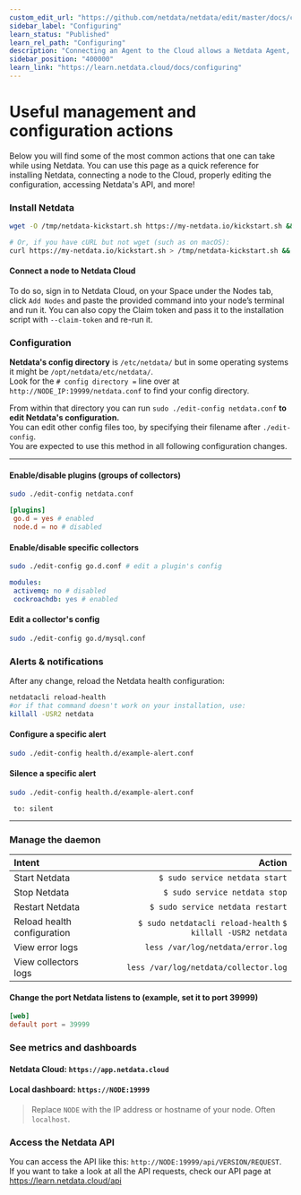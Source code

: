 ```yaml
---
custom_edit_url: "https://github.com/netdata/netdata/edit/master/docs/cloud/cheatsheet.md"
sidebar_label: "Configuring"
learn_status: "Published"
learn_rel_path: "Configuring"
description: "Connecting an Agent to the Cloud allows a Netdata Agent, running on a distributed node, to securely connect to Netdata Cloud via the encrypted Agent-Cloud link (ACLK).'"
sidebar_position: "400000"
learn_link: "https://learn.netdata.cloud/docs/configuring"
---
```

# Useful management and configuration actions

Below you will find some of the most common actions that one can take while using Netdata. You can use this page as a quick reference for installing Netdata, connecting a node to the Cloud, properly editing the configuration, accessing Netdata's API, and more!

### Install Netdata

```bash
wget -O /tmp/netdata-kickstart.sh https://my-netdata.io/kickstart.sh && sh /tmp/netdata-kickstart.sh

# Or, if you have cURL but not wget (such as on macOS):
curl https://my-netdata.io/kickstart.sh > /tmp/netdata-kickstart.sh && sh /tmp/netdata-kickstart.sh
```

#### Connect a node to Netdata Cloud

To do so, sign in to Netdata Cloud, on your Space under the Nodes tab, click `Add Nodes` and paste the provided command into your node’s terminal and run it.
You can also copy the Claim token and pass it to the installation script with `--claim-token` and re-run it.

### Configuration

**Netdata's config directory** is `/etc/netdata/` but in some operating systems it might be `/opt/netdata/etc/netdata/`.  
Look for the `# config directory =` line over at `http://NODE_IP:19999/netdata.conf` to find your config directory.

From within that directory you can run `sudo ./edit-config netdata.conf` **to edit Netdata's configuration.**  
You can edit other config files too, by specifying their filename after `./edit-config`.  
You are expected to use this method in all following configuration changes.

<!-- #### Edit Netdata's other config files (examples):

- `$ sudo ./edit-config apps_groups.conf`
- `$ sudo ./edit-config ebpf.conf`
- `$ sudo ./edit-config health.d/load.conf`
- `$ sudo ./edit-config go.d/prometheus.conf`

#### View the running Netdata configuration: `http://NODE:19999/netdata.conf`

> Replace `NODE` with the IP address or hostname of your node. Often `localhost`.

## Metrics collection & retention

You can tweak your settings in the netdata.conf file.
📄 [Find your netdata.conf file](/docs/configuring/daemon-configuration)

Open a new terminal and navigate to the netdata.conf file. Use the edit-config script to make changes: `sudo ./edit-config netdata.conf`

The most popular settings to change are:

#### Increase metrics retention (4GiB)

```
sudo ./edit-config netdata.conf
```

```
[global]
 dbengine multihost disk space = 4096
```

#### Reduce the collection frequency (every 5 seconds)

```
sudo ./edit-config netdata.conf
```

```
[global]
 update every = 5
``` -->

---

#### Enable/disable plugins (groups of collectors)

```bash
sudo ./edit-config netdata.conf
```

```conf
[plugins]
 go.d = yes # enabled
 node.d = no # disabled
```

#### Enable/disable specific collectors

```bash
sudo ./edit-config go.d.conf # edit a plugin's config
```

```yaml
modules:
 activemq: no # disabled
 cockroachdb: yes # enabled
```

#### Edit a collector's config

```bash
sudo ./edit-config go.d/mysql.conf
```

### Alerts & notifications

<!-- #### Add a new alert

```
sudo touch health.d/example-alert.conf
sudo ./edit-config health.d/example-alert.conf
``` -->
After any change, reload the Netdata health configuration:

```bash
netdatacli reload-health
#or if that command doesn't work on your installation, use:
killall -USR2 netdata
```

#### Configure a specific alert

```bash
sudo ./edit-config health.d/example-alert.conf
```

#### Silence a specific alert

```bash
sudo ./edit-config health.d/example-alert.conf
```

```
 to: silent
```

<!-- #### Disable alerts and notifications

```conf
[health]
 enabled = no
``` -->

---

### Manage the daemon

| Intent                      |                                                      Action |
|:----------------------------|------------------------------------------------------------:|
| Start Netdata               |                              `$ sudo service netdata start` |
| Stop Netdata                |                               `$ sudo service netdata stop` |
| Restart Netdata             |                            `$ sudo service netdata restart` |
| Reload health configuration | `$ sudo netdatacli reload-health` `$ killall -USR2 netdata` |
| View error logs             |                           `less /var/log/netdata/error.log` |
| View collectors logs        |                       `less /var/log/netdata/collector.log` |

#### Change the port Netdata listens to (example, set it to port 39999)

```conf
[web]
default port = 39999
```

### See metrics and dashboards

#### Netdata Cloud: `https://app.netdata.cloud`

#### Local dashboard: `https://NODE:19999`

> Replace `NODE` with the IP address or hostname of your node. Often `localhost`.

### Access the Netdata API

You can access the API like this: `http://NODE:19999/api/VERSION/REQUEST`.  
If you want to take a look at all the API requests, check our API page at <https://learn.netdata.cloud/api>
<!-- 
## Interact with charts

| Intent                                 |                                                                                                                                                                                                                                                                          Action |
| -------------------------------------- | ------------------------------------------------------------------------------------------------------------------------------------------------------------------------------------------------------------------------------------------------------------------------------: |
| Stop a chart from updating             |                                                                                                                                                                                                                                                                         `click` |
| Zoom                                   | **Cloud** <br/> use the `zoom in` and `zoom out` buttons on any chart (upper right corner) <br/><br/> **Agent**<br/>`SHIFT` or `ALT` + `mouse scrollwheel` <br/> `SHIFT` or `ALT` + `two-finger pinch` (touchscreen) <br/> `SHIFT` or `ALT` + `two-finger scroll` (touchscreen) |
| Zoom to a specific timeframe           |                                                                                                                                **Cloud**<br/>use the `select and zoom` button on any chart and then do a `mouse selection` <br/><br/> **Agent**<br/>`SHIFT` + `mouse selection` |
| Pan forward or back in time            |                                                                                                                                                                                                                  `click` & `drag` <br/> `touch` & `drag` (touchpad/touchscreen) |
| Select a certain timeframe             |                                                                                                                                                                                `ALT` + `mouse selection` <br/> WIP need to evaluate this `command?` + `mouse selection` (macOS) |
| Reset to default auto refreshing state |                                                                                                                                                                                                                                                                  `double click` | -->

<!-- ## Dashboards

#### Disable the local dashboard

Use the `edit-config` script to edit the `netdata.conf` file.

```
[web]
mode = none
``` -->

<!-- #### Opt out from anonymous statistics

```
sudo touch .opt-out-from-anonymous-statistics
``` -->

<!-- ## Understanding the dashboard

**Charts**: A visualization displaying one or more collected/calculated metrics in a time series. Charts are generated
by collectors.

**Dimensions**: Any value shown on a chart, which can be raw or calculated values, such as percentages, averages,
minimums, maximums, and more.

**Families**: One instance of a monitored hardware or software resource that needs to be monitored and displayed
separately from similar instances. Example, disks named
**sda**, **sdb**, **sdc**, and so on.

**Contexts**: A grouping of charts based on the types of metrics collected and visualized.
**disk.io**, **disk.ops**, and **disk.backlog** are all contexts. -->
